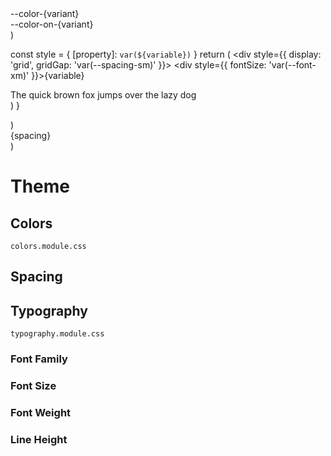 
<Meta title="Theme/Colors" />

  <div
    {...props}
    style={{
      padding: 'var(--spacing-sm)',
      background: `var(--color-${variant})`,
      color: `var(--color-on-${variant})`,
      display: 'grid',
      gridGap: 'var(--spacing-sm)',
      ...props.style,
    }}
  >
    <div style={{ fontSize: '0.75em' }}>--color-{variant}</div>
    <div style={{ fontWeight: '600' }}>--color-on-{variant}</div>
  </div>
)

  const style = { [property]: `var(${variable})` }
  return (
    <div style={{ display: 'grid', gridGap: 'var(--spacing-sm)' }}>
      <div style={{ fontSize: 'var(--font-xm)' }}>{variable}</div>
      <div style={style}>The quick brown fox jumps over the lazy dog</div>
    </div>
  )
}

  <div
    style={{
      display: 'grid',
      gridGap: '1rem',
      padding: '1rem',
      background: 'var(--color-surface)',
      color: 'var(--color-on-surface)',
    }}
    {...props}
  />
)

  <div style={{ display: 'grid', gridGap: `var(${spacing})`, gridTemplateColumns: '1fr 1fr' }}>
    <div style={{ background: 'var(--color-surface)', height: 50, padding: '0.5rem', fontSize: 'var(--font-xs)' }}>
      {spacing}
    </div>
    <div style={{ background: 'var(--color-surface)', height: 50 }} />
  </div>
)

# Theme

## Colors

`colors.module.css`

<Block>
  <Color variant="surface" />
  <Color variant="primary" />
  <Color variant="secondary" />
</Block>

## Spacing

<Block>
  <Spacing spacing="--spacing-xxs" />
  <Spacing spacing="--spacing-xs" />
  <Spacing spacing="--spacing-sm" />
  <Spacing spacing="--spacing-md" />
  <Spacing spacing="--spacing-lg" />
  <Spacing spacing="--spacing-xl" />
  <Spacing spacing="--spacing-2xl" />
</Block>

## Typography

`typography.module.css`

### Font Family

<Block>
  <Typography property="font-family" variable="--font-body" />
</Block>

### Font Size

<Block>
  <Typography property="font-size" variable="--font-xs" />
  <Typography property="font-size" variable="--font-sm" />
  <Typography property="font-size" variable="--font" />
  <Typography property="font-size" variable="--font-lg" />
  <Typography property="font-size" variable="--font-xl" />
  <Typography property="font-size" variable="--font-2xl" />
  <Typography property="font-size" variable="--font-3xl" />
  <Typography property="font-size" variable="--font-4xl" />
  <Typography property="font-size" variable="--font-5xl" />
</Block>

### Font Weight

<Block>
  <Typography property="font-weight" variable="--font-thin" />
  <Typography property="font-weight" variable="--font-extralight" />
  <Typography property="font-weight" variable="--font-light" />
  <Typography property="font-weight" variable="--font-normal" />
  <Typography property="font-weight" variable="--font-medium" />
  <Typography property="font-weight" variable="--font-semibold" />
  <Typography property="font-weight" variable="--font-bold" />
  <Typography property="font-weight" variable="--font-extrabold" />
  <Typography property="font-weight" variable="--font-black" />
</Block>

### Line Height

<Block>
  <Typography property="line-height" variable="--leading-none" />
  <Typography property="line-height" variable="--leading-tight" />
  <Typography property="line-height" variable="--leading-snug" />
  <Typography property="line-height" variable="--leading-normal" />
  <Typography property="line-height" variable="--leading-relaxed" />
  <Typography property="line-height" variable="--leading-loose" />
</Block>
